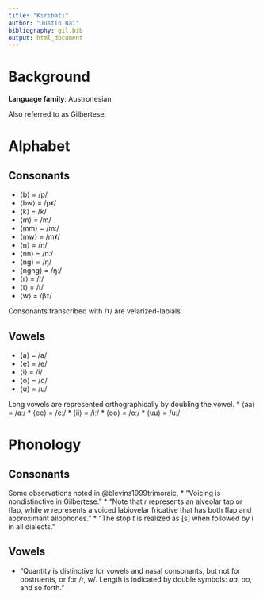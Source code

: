 ```yaml
---
title: "Kiribati"
author: "Justin Bai"
bibliography: gil.bib
output: html_document
---
```

# Background

**Language family**: Austronesian

Also referred to as Gilbertese.

# Alphabet

## Consonants
* ⟨b⟩ = /p/
* ⟨bw⟩ = /pˠ/
* ⟨k⟩ = /k/
* ⟨m⟩ = /m/
* ⟨mm⟩ = /mː/
* ⟨mw⟩ = /mˠ/
* ⟨n⟩ = /n/
* ⟨nn⟩ = /nː/
* ⟨ng⟩ = /ŋ/
* ⟨ngng⟩ = /ŋː/
* ⟨r⟩ = /ɾ/
* ⟨t⟩ = /t/
* ⟨w⟩ = /βˠ/

Consonants transcribed with /ˠ/ are velarized-labials.

## Vowels
* ⟨a⟩ = /a/
* ⟨e⟩ = /e/
* ⟨i⟩ = /i/
* ⟨o⟩ = /o/
* ⟨u⟩ = /u/

Long vowels are represented orthographically by
doubling the vowel.
* ⟨aa⟩ = /aː/
* ⟨ee⟩ = /eː/
* ⟨ii⟩ = /iː/
* ⟨oo⟩ = /oː/
* ⟨uu⟩ = /uː/

# Phonology
## Consonants
Some observations noted in @blevins1999trimoraic,
* "Voicing is nondistinctive in Gilbertese."
* "Note that _r_ represents an alveolar tap or flap,
while _w_ represents a voiced labiovelar fricative that has both flap and approximant
allophones."
* "The stop _t_ is realized as [s] when followed by i in all dialects."

## Vowels
* "Quantity is distinctive for vowels and nasal consonants, but not for obstruents,
or for /r, w/. Length is indicated by double symbols: _aa_, _oo_, and so forth."
